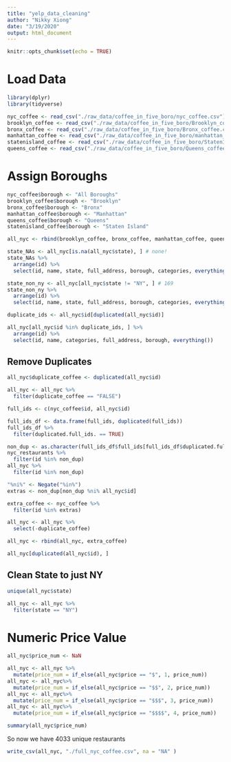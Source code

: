 ```yaml
---
title: "yelp_data_cleaning"
author: "Nikky Xiong"
date: "3/19/2020"
output: html_document
---
```


```r
knitr::opts_chunk$set(echo = TRUE)
```

# Load Data
```r
library(dplyr)
library(tidyverse)

nyc_coffee <- read_csv("./raw_data/coffee_in_five_boro/nyc_coffee.csv")
brooklyn_coffee <- read_csv("./raw_data/coffee_in_five_boro/Brooklyn_coffee.csv")
bronx_coffee <- read_csv("./raw_data/coffee_in_five_boro/Bronx_coffee.csv")
manhattan_coffee <- read_csv("./raw_data/coffee_in_five_boro/manhattan_coffee.csv")
statenisland_coffee <- read_csv("./raw_data/coffee_in_five_boro/StatenIsland_coffee.csv")
queens_coffee <- read_csv("./raw_data/coffee_in_five_boro/Queens_coffee.csv")
```

# Assign Boroughs
```r
nyc_coffee$borough <- "All Boroughs"
brooklyn_coffee$borough <- "Brooklyn"
bronx_coffee$borough <- "Bronx"
manhattan_coffee$borough <- "Manhattan"
queens_coffee$borough <- "Queens"
statenisland_coffee$borough <- "Staten Island"
```


```r
all_nyc <- rbind(brooklyn_coffee, bronx_coffee, manhattan_coffee, queens_coffee,statenisland_coffee)
```

```r
state_NAs <- all_nyc[is.na(all_nyc$state), ] # none!
state_NAs %>%
  arrange(id) %>%
  select(id, name, state, full_address, borough, categories, everything())

state_non_ny <- all_nyc[all_nyc$state != "NY", ] # 169
state_non_ny %>%
  arrange(id) %>%
  select(id, name, state, full_address, borough, categories, everything())

duplicate_ids <- all_nyc$id[duplicated(all_nyc$id)]

all_nyc[all_nyc$id %in% duplicate_ids, ] %>%
  arrange(id) %>%
  select(id, name, categories, full_address, borough, everything())
```
## Remove Duplicates

```r
all_nyc$duplicate_coffee <- duplicated(all_nyc$id)

all_nyc <- all_nyc %>%
  filter(duplicate_coffee == "FALSE")

```

```r
full_ids <- c(nyc_coffee$id, all_nyc$id)

full_ids_df <- data.frame(full_ids, duplicated(full_ids))
full_ids_df %>%
  filter(duplicated.full_ids. == TRUE)

non_dup <- as.character(full_ids_df$full_ids[full_ids_df$duplicated.full_ids. == FALSE])
nyc_restaurants %>%
  filter(id %in% non_dup)
all_nyc %>%
  filter(id %in% non_dup)
```

```r
"%ni%" <- Negate("%in%")
extras <- non_dup[non_dup %ni% all_nyc$id]

extra_coffee <- nyc_coffee %>%
  filter(id %in% extras)

all_nyc <- all_nyc %>%
  select(-duplicate_coffee)

all_nyc <- rbind(all_nyc, extra_coffee)

all_nyc[duplicated(all_nyc$id), ]
```

## Clean State to just NY
```r
unique(all_nyc$state)

all_nyc <- all_nyc %>%
  filter(state == "NY")
```

# Numeric Price Value
```r
all_nyc$price_num <- NaN

all_nyc <- all_nyc %>%
  mutate(price_num = if_else(all_nyc$price == "$", 1, price_num)) 
all_nyc <- all_nyc%>%
  mutate(price_num = if_else(all_nyc$price == "$$", 2, price_num))
all_nyc <- all_nyc%>%
  mutate(price_num = if_else(all_nyc$price == "$$$", 3, price_num))
all_nyc <- all_nyc%>%
  mutate(price_num = if_else(all_nyc$price == "$$$$", 4, price_num))

summary(all_nyc$price_num)
```


So now we have 4033 unique restaurants

```r
write_csv(all_nyc, "./full_nyc_coffee.csv", na = "NA" )
```
